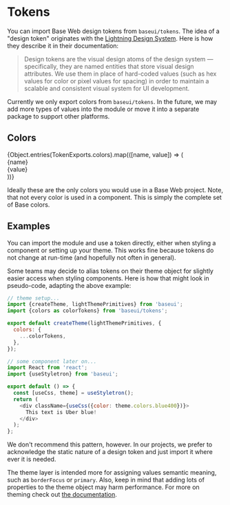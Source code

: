 <!--
Copyright (c) 2018-2019 Uber Technologies, Inc.

This source code is licensed under the MIT license found in the
LICENSE file in the root directory of this source tree.
-->



# Tokens

You can import Base Web design tokens from `baseui/tokens`. The idea of a "design token" originates with the [Lightning Design System](https://www.lightningdesignsystem.com/design-tokens/). Here is how they describe it in their documentation:

> Design tokens are the visual design atoms of the design system — specifically, they are named entities that store visual design attributes. We use them in place of hard-coded values (such as hex values for color or pixel values for spacing) in order to maintain a scalable and consistent visual system for UI development.

Currently we only export colors from `baseui/tokens`. In the future, we may add more types of values into the module or move it into a separate package to support other platforms.

## Colors

<div
  style={{
    fontFamily: 'Consolas, Monaco, "Andale Mono", "Ubuntu Mono", monospace',
    fontSize: 14,
    lineHeight: 1,
  }}
>
  {Object.entries(TokenExports.colors).map(([name, value]) => (
    <div
      style={{
        display: 'flex',
        alignItems: 'center',
        borderBottom: `solid 1px ${value}`,
      }}
    >
      <div
        style={{
          backgroundColor: value,
          width: 100,
          height: 50,
          marginRight: 20,
        }}
      ></div>
      <div style={{flexGrow: 1}}>{name}</div>
      <div>{value}</div>
    </div>
  ))}
</div>

Ideally these are the only colors you would use in a Base Web project. Note, that not every color is used in a component. This is simply the complete set of Base colors.

## Examples

<Example title="Importing and styling" path="tokens/basic.js">
  <BasicExample />
</Example>

You can import the module and use a token directly, either when styling a component or setting up your theme. This works fine because tokens do not change at run-time (and hopefully not often in general).

Some teams may decide to alias tokens on their theme object for slightly easier access when styling components. Here is how that might look in pseudo-code, adapting the above example:

```js
// theme setup...
import {createTheme, lightThemePrimitives} from 'baseui';
import {colors as colorTokens} from 'baseui/tokens';

export default createTheme(lightThemePrimitives, {
  colors: {
    ...colorTokens,
  },
});

// some component later on...
import React from 'react';
import {useStyletron} from 'baseui';

export default () => {
  const [useCss, theme] = useStyletron();
  return (
    <div className={useCss({color: theme.colors.blue400})}>
      This text is Uber blue!
    </div>
  );
};
```

We don't recommend this pattern, however. In our projects, we prefer to acknowledge the static nature of a design token and just import it where ever it is needed.

The theme layer is intended more for assigning values semantic meaning, such as `borderFocus` or `primary`. Also, keep in mind that adding lots of properties to the theme object may harm performance. For more on theming check out [the documentation](/guides/theming).
